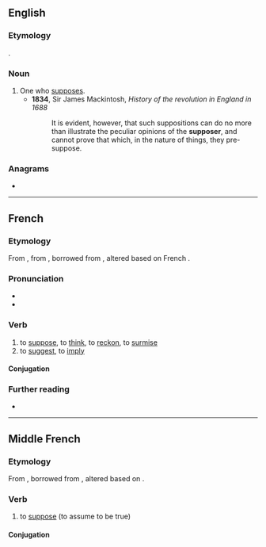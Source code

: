 ==English==

===Etymology===
{{suffix|suppose|er|lang=en}}.

===Noun===
{{en-noun}}

# One who [[suppose]]s.
#* '''1834''', Sir James Mackintosh, ''History of the revolution in England in 1688''
#*: It is evident, however, that such suppositions can do no more than illustrate the peculiar opinions of the '''supposer''', and cannot prove that which, in the nature of things, they pre-suppose.

===Anagrams===
* {{anagrams|en|porpuses|purposes}}

----

==French==

===Etymology===
From {{inh|fr|frm|supposer}}, from {{inh|fr|frm|supposer}}, borrowed from {{bor|fr|la|suppono|suppōnō, suppōnere}}, altered based on French {{m|fr|poser}}.

===Pronunciation===
* {{fr-IPA}}
* {{audio|Fr-supposer.ogg|Audio|lang=fr}}

===Verb===
{{fr-verb}}

# to [[suppose]], to [[think]], to [[reckon]], to [[surmise]]
# to [[suggest]], to [[imply]]

====Conjugation====
{{fr-conj-auto}}

===Further reading===
* {{R:TLFi}}

----

==Middle French==

===Etymology===
From {{inh|frm|fro|supposer}}, borrowed from {{bor|frm|la|suppono|suppōnō, suppōnere}}, altered based on {{m|frm|poser}}.

===Verb===
{{head|frm|verb}}

# to [[suppose]] (to assume to be true)

====Conjugation====
{{frm-conj-er|suppos}}